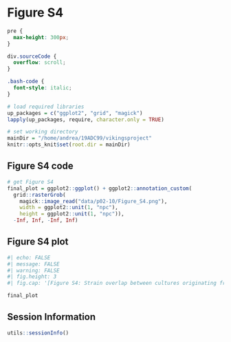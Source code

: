 # Figure S4

```css

pre {
  max-height: 300px;
}

div.sourceCode {
  overflow: scroll;
}

.bash-code {
  font-style: italic;
}


```


```r
# load required libraries
up_packages = c("ggplot2", "grid", "magick")
lapply(up_packages, require, character.only = TRUE)

# set working directory
mainDir = "/home/andrea/19ADC99/vikingsproject"
knitr::opts_knit$set(root.dir = mainDir)

```


## Figure S4 code

```r

# get Figure S4
final_plot = ggplot2::ggplot() + ggplot2::annotation_custom(
  grid::rasterGrob(
    magick::image_read("data/p02-10/Figure_S4.png"),
    width = ggplot2::unit(1, "npc"),
    height = ggplot2::unit(1, "npc")),
  -Inf, Inf, -Inf, Inf)

```


## Figure S4 plot

```r
#| echo: FALSE
#| message: FALSE
#| warning: FALSE
#| fig.height: 3
#| fig.cap: '[Figure S4: Strain overlap between cultures originating from the same farmhouse, but isolated at different times.]{style="color: steelblue;"}'

final_plot

```


## Session Information

:::{.callout-note collapse=true}

```r
utils::sessionInfo()
```

:::